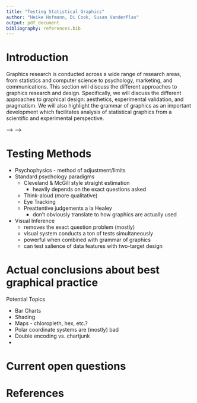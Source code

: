 ```yaml
---
title: "Testing Statistical Graphics"
author: "Heike Hofmann, Di Cook, Susan VanderPlas"
output: pdf_document
bibliography: references.bib
---
```


# Introduction

Graphics research is conducted across a wide range of research areas, from statistics and computer science to psychology, marketing, and communications. This section will discuss the different approaches to graphics research and design. Specifically, we will discuss the different approaches to graphical design: aesthetics, experimental validation, and pragmatism. We will also highlight the grammar of graphics as an important development which facilitates analysis of statistical graphics from a scientific and experimental perspective. 

<!-- One of the interesting facets of graphics research is that a large subset of the groups which use statistical graphics to present results also occasionally study the effectiveness of those same charts. Marketing, Psychology, Statistics, Computer Science, and Communications journals all publish papers relevant to statistical graphics. In addition, there are several disciplines who contribute foundational research that impacts the study of statistical graphics, but has a much wider area of application. Cognitive and mathematical psychology, psychophysics, and human computer interaction all apply to .  -->
<!-- - Overview of contributory disciplines -->
<!--     - psychophysics <!--[@lu_visual_2013]--> -->
<!--     - mathematical psychology <!--[@fernandez_is_2009; @sun_framework_2012; @varshney_why_2013; @dehaene_neural_2003]--> -->
<!--     - cognitive psychology  -->
<!--     - human/computer interaction  -->
<!-- - Different approaches to graphics -->
<!--     - Tufte/chartjunk -->
<!--     - Experimentally validated recommendations -->
<!--     - Aesthetics -->
<!-- - Grammar of graphics -->
<!--     - data mappings -->
<!--     - separate physical representation from the underlying data - makes testing much easier -->
    
# Testing Methods

- Psychophysics - method of adjustment/limits
- Standard psychology paradigms
    - Cleveland & McGill style straight estimation
        - heavily depends on the exact questions asked
    - Think-aloud (more qualitative)
    - Eye Tracking
    - Preattentive judgements a la Healey
        - don't obviously translate to how graphics are actually used
- Visual Inference <!--[@buja_statistical_2009; @wickham_graphical_2010; @hofmann_graphical_2012; @chowdhury_wheres_2012; @zhao_mind_2013; @majumder_validation_2013] -->
    - removes the exact question problem (mostly)
    - visual system conducts a ton of tests simultaneously
    - powerful when combined with grammar of graphics
    - can test salience of data features with two-target design <!--[@vanderplas_clusters_2017]-->

# Actual conclusions about best graphical practice

Potential Topics

- Bar Charts
- Shading
- Maps - chloropleth, hex, etc.?
- Polar coordinate systems are (mostly) bad
- Double encoding vs. chartjunk
- 

# Current open questions

# References